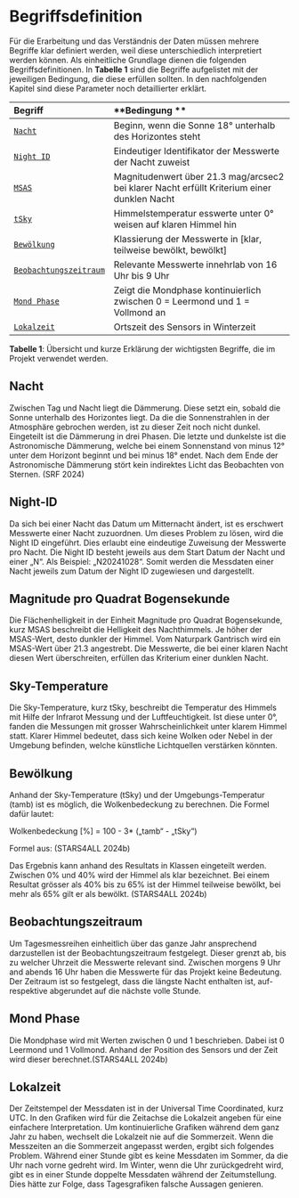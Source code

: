 # Begriffsdefinition

Für die Erarbeitung und das Verständnis der Daten müssen mehrere Begriffe klar definiert werden, weil diese unterschiedlich interpretiert werden können. Als einheitliche Grundlage dienen die folgenden Begriffsdefinitionen. In **Tabelle 1** sind die Begriffe aufgelistet mit der jeweiligen Bedingung, die diese erfüllen sollten. In den nachfolgenden Kapitel sind diese Parameter noch detaillierter erklärt.

| **Begriff**                                     | **Bedingung **                                                                              |
| :---------------------------------------------- | :------------------------------------------------------------------------------------------ |
| [`Nacht`](#nacht)                               | Beginn, wenn die Sonne 18° unterhalb des Horizontes steht                                   |
| [`Night ID` ](#night-id)                        | Eindeutiger Identifikator der Messwerte der Nacht zuweist                                   |
| [`MSAS` ](#magnitude-pro-quadrat-bogensekunde)  | Magnitudenwert über 21.3 mag/arcsec2 bei klarer Nacht erfüllt Kriterium einer dunklen Nacht |
| [`tSky` ](#sky-temperature)                     | Himmelstemperatur esswerte unter 0° weisen auf klaren Himmel hin                            |
| [`Bewölkung` ](#bewölkung)                      | Klassierung der Messwerte in [klar, teilweise bewölkt, bewölkt]                             |
| [`Beobachtungszeitraum`](#beobachtungszeitraum) | Relevante Messwerte innehrlab von 16 Uhr bis 9 Uhr                                          |
| [`Mond Phase` ](#mond-phase)                    | Zeigt die Mondphase kontinuierlich zwischen 0 = Leermond und 1 = Vollmond an                |
| [`Lokalzeit` ](#lokalzeit)                      | Ortszeit des Sensors in Winterzeit                                                          |

**Tabelle 1**: Übersicht und kurze Erklärung der wichtigsten Begriffe, die im Projekt verwendet werden.

## Nacht

Zwischen Tag und Nacht liegt die Dämmerung. Diese setzt ein, sobald die Sonne unterhalb des Horizontes liegt. Da die die Sonnenstrahlen in der Atmosphäre gebrochen werden, ist zu dieser Zeit noch nicht dunkel. Eingeteilt ist die Dämmerung in drei Phasen. Die letzte und dunkelste ist die Astronomische Dämmerung, welche bei einem Sonnenstand von minus 12° unter dem Horizont beginnt und bei minus 18° endet. Nach dem Ende der Astronomische Dämmerung stört kein indirektes Licht das Beobachten von Sternen. (SRF 2024)

## Night-ID

Da sich bei einer Nacht das Datum um Mitternacht ändert, ist es erschwert Messwerte einer Nacht zuzuordnen. Um dieses Problem zu lösen, wird die Night ID eingeführt. Dies erlaubt eine eindeutige Zuweisung der Messwerte pro Nacht. Die Night ID besteht jeweils aus dem Start Datum der Nacht und einer „N“. Als Beispiel: „N20241028“. Somit werden die Messdaten einer Nacht jeweils zum Datum der Night ID zugewiesen und dargestellt.

## Magnitude pro Quadrat Bogensekunde

Die Flächenhelligkeit in der Einheit Magnitude pro Quadrat Bogensekunde, kurz MSAS beschreibt die Helligkeit des Nachthimmels. Je höher der MSAS-Wert, desto dunkler der Himmel. Vom Naturpark Gantrisch wird ein MSAS-Wert über 21.3 angestrebt. Die Messwerte, die bei einer klaren Nacht diesen Wert überschreiten, erfüllen das Kriterium einer dunklen Nacht.

## Sky-Temperature

Die Sky-Temperature, kurz tSky, beschreibt die Temperatur des Himmels mit Hilfe der Infrarot Messung und der Luftfeuchtigkeit. Ist diese unter 0°, fanden die Messungen mit grosser Wahrscheinlichkeit unter klarem Himmel statt. Klarer Himmel bedeutet, dass sich keine Wolken oder Nebel in der Umgebung befinden, welche künstliche Lichtquellen verstärken könnten.

## Bewölkung

Anhand der Sky-Temperature (tSky) und der Umgebungs-Temperatur (tamb) ist es möglich, die Wolkenbedeckung zu berechnen. Die Formel dafür lautet:

Wolkenbedeckung [%] = 100 - 3\* („tamb“ - „tSky“)

Formel aus: (STARS4ALL 2024b)

Das Ergebnis kann anhand des Resultats in Klassen eingeteilt werden. Zwischen 0% und 40% wird der Himmel als klar bezeichnet. Bei einem Resultat grösser als 40% bis zu 65% ist der Himmel teilweise bewölkt, bei mehr als 65% gilt er als bewölkt. (STARS4ALL 2024b)

## Beobachtungszeitraum

Um Tagesmessreihen einheitlich über das ganze Jahr ansprechend darzustellen ist der Beobachtungszeitraum festgelegt. Dieser grenzt ab, bis zu welcher Uhrzeit die Messwerte relevant sind. Zwischen morgens 9 Uhr and abends 16 Uhr haben die Messwerte für das Projekt keine Bedeutung. Der Zeitraum ist so festgelegt, dass die längste Nacht enthalten ist, auf- respektive abgerundet auf die nächste volle Stunde.

## Mond Phase

Die Mondphase wird mit Werten zwischen 0 und 1 beschrieben. Dabei ist 0 Leermond und 1 Vollmond. Anhand der Position des Sensors und der Zeit wird dieser berechnet.(STARS4ALL 2024b)

## Lokalzeit

Der Zeitstempel der Messdaten ist in der Universal Time Coordinated, kurz UTC. In den Grafiken wird für die Zeitachse die Lokalzeit angeben für eine einfachere Interpretation. Um kontinuierliche Grafiken während dem ganz Jahr zu haben, wechselt die Lokalzeit nie auf die Sommerzeit. Wenn die Messzeiten an die Sommerzeit angepasst werden, ergibt sich folgendes Problem. Während einer Stunde gibt es keine Messdaten im Sommer, da die Uhr nach vorne gedreht wird. Im Winter, wenn die Uhr zurückgedreht wird, gibt es in einer Stunde doppelte Messdaten während der Zeitumstellung. Dies hätte zur Folge, dass Tagesgrafiken falsche Aussagen genieren.
